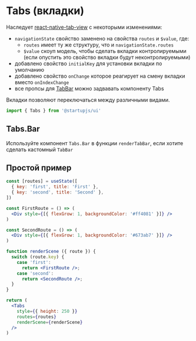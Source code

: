 
# Tabs (вкладки)

Наследует [react-native-tab-view](https://github.com/satya164/react-native-tab-view) с некоторыми изменениями:

- `navigationState` свойство заменено на свойства `routes` и `$value`, где:
  - `routes` имеет ту же структуру, что и `navigationState.routes`
  - `$value` скоуп модель, чтобы сделать вкладки контролируемыми (если опустить это свойство вкладки будут неконтролируемыми)
- добавлено свойство `initialKey` для установки вкладки по умолчанию
- добавлено свойство `onChange` которое реагирует на смену вкладки вместо `onIndexChange`
- все пропсы для [TabBar](https://github.com/satya164/react-native-tab-view#tabbar) можно задвавать компоненту Tabs

Вкладки позволяют переключаться между различными видами.

```jsx
import { Tabs } from '@startupjs/ui'
```

## Tabs.Bar
Используйте компонент `Tabs.Bar` в функции `renderTabBar`, если хотите сделать кастомный `TabBar`

## Простой пример

```jsx example={"noScroll":true}
const [routes] = useState([
  { key: 'first', title: 'First' },
  { key: 'second', title: 'Second' },
])

const FirstRoute = () => (
  <Div style={[{ flexGrow: 1, backgroundColor: '#ff4081' }]} />
)

const SecondRoute = () => (
  <Div style={[{ flexGrow: 1, backgroundColor: '#673ab7' }]} />
)

function renderScene ({ route }) {
  switch (route.key) {
    case 'first':
      return <FirstRoute />;
    case 'second':
      return <SecondRoute />;
  }
}

return (
  <Tabs
    style={{ height: 250 }}
    routes={routes}
    renderScene={renderScene}
  />
)
```
